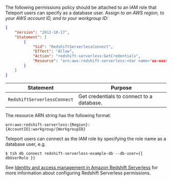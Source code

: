 The following permissions policy should be attached to an IAM role that Teleport
users can specify as a database user. Assign <Var name="us-east-2"/> to an AWS
region, <Var name="aws-account-id"/> to your AWS account ID, and <Var
name="workgroup-id"/> to your workgroup ID:

```json
{
    "Version": "2012-10-17",
    "Statement": [
        {
            "Sid": "RedshiftServerlessConnect",
            "Effect": "Allow",
            "Action": "redshift-serverless:GetCredentials",
            "Resource": "arn:aws:redshift-serverless:<Var name="us-east-2"/>:<Var name="aws-account-id"/>:workgroup/<Var name="workgroup-id"/>"
        }
    ]
}
```

| Statement | Purpose |
| --------- | ------- |
|`RedshiftServerlessConnect` | Get credentials to connect to a database. |

The resource ARN string has the following format:

```
arn:aws:redshift-serverless:{Region}:{AccountID}:workgroup/{WorkgroupID}
```

Teleport users can connect as the IAM role by specifying the role name as a
database user, e.g.

```code
$ tsh db connect redshift-serverless-example-db --db-user={{ dbUserRole }}
```

See
[Identity and access management in Amazon Redshift Serverless](https://docs.aws.amazon.com/redshift/latest/mgmt/serverless-iam.html)
for more information about configuring Redshift Serverless permissions.
